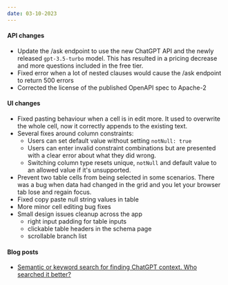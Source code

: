 ```yaml
---
date: 03-10-2023
---
```


#### API changes

- Update the /ask endpoint to use the new ChatGPT API and the newly released `gpt-3.5-turbo` model. This has resulted in a pricing decrease and more questions included in the free tier.
- Fixed error when a lot of nested clauses would cause the /ask endpoint to return 500 errors
- Corrected the license of the published OpenAPI spec to Apache-2

#### UI changes

- Fixed pasting behaviour when a cell is in edit more. It used to overwrite the whole cell, now it correctly appends to the existing text.
- Several fixes around column constraints:
  - Users can set default value without setting `notNull: true`
  - Users can enter invalid constraint combinations but are presented with a clear error about what they did wrong.
  - Switching column type resets unique, `notNull` and default value to an allowed value if it's unsupported.
- Prevent two table cells from being selected in some scenarios. There was a bug when data had changed in the grid and you let your browser tab lose and regain focus.
- Fixed copy paste null string values in table
- More minor cell editing bug fixes
- Small design issues cleanup across the app
  - right input padding for table inputs
  - clickable table headers in the schema page
  - scrollable branch list

<ArticleImage
  src="https://github.com/xataio/mdx-changelog/raw/main/images/schematitle.png"
  width="568"
  height="378"
  alt="Schema titles"
  caption="Schema titles are now linked"
  position="center"
/>

<ArticleImage
  src="https://raw.githubusercontent.com/xataio/mdx-changelog/main/images/branchscroll.png"
  width="421"
  height="469"
  alt="Branch scrolling"
  caption="Branch scrolling"
  position="center"
/>

#### Blog posts

- [Semantic or keyword search for finding ChatGPT context. Who searched it better?](https://xata.io/blog/keyword-vs-semantic-search-chatgpt)
